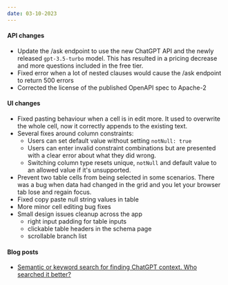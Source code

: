 ```yaml
---
date: 03-10-2023
---
```


#### API changes

- Update the /ask endpoint to use the new ChatGPT API and the newly released `gpt-3.5-turbo` model. This has resulted in a pricing decrease and more questions included in the free tier.
- Fixed error when a lot of nested clauses would cause the /ask endpoint to return 500 errors
- Corrected the license of the published OpenAPI spec to Apache-2

#### UI changes

- Fixed pasting behaviour when a cell is in edit more. It used to overwrite the whole cell, now it correctly appends to the existing text.
- Several fixes around column constraints:
  - Users can set default value without setting `notNull: true`
  - Users can enter invalid constraint combinations but are presented with a clear error about what they did wrong.
  - Switching column type resets unique, `notNull` and default value to an allowed value if it's unsupported.
- Prevent two table cells from being selected in some scenarios. There was a bug when data had changed in the grid and you let your browser tab lose and regain focus.
- Fixed copy paste null string values in table
- More minor cell editing bug fixes
- Small design issues cleanup across the app
  - right input padding for table inputs
  - clickable table headers in the schema page
  - scrollable branch list

<ArticleImage
  src="https://github.com/xataio/mdx-changelog/raw/main/images/schematitle.png"
  width="568"
  height="378"
  alt="Schema titles"
  caption="Schema titles are now linked"
  position="center"
/>

<ArticleImage
  src="https://raw.githubusercontent.com/xataio/mdx-changelog/main/images/branchscroll.png"
  width="421"
  height="469"
  alt="Branch scrolling"
  caption="Branch scrolling"
  position="center"
/>

#### Blog posts

- [Semantic or keyword search for finding ChatGPT context. Who searched it better?](https://xata.io/blog/keyword-vs-semantic-search-chatgpt)
